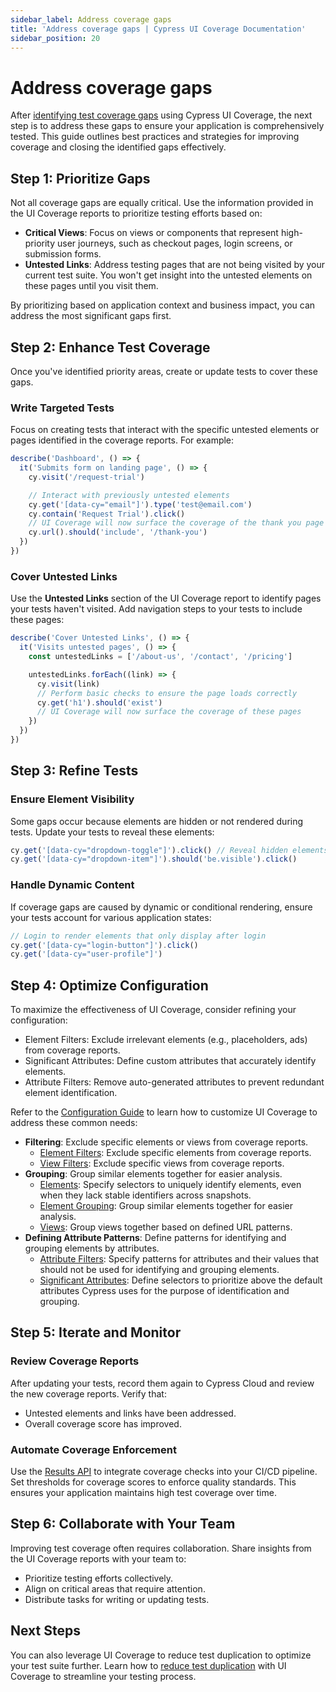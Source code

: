 ```yaml
---
sidebar_label: Address coverage gaps
title: 'Address coverage gaps | Cypress UI Coverage Documentation'
sidebar_position: 20
---
```


# Address coverage gaps

After [identifying test coverage gaps](/ui-coverage/guides/identify-coverage-gaps) using Cypress UI Coverage, the next step is to address these gaps to ensure your application is comprehensively tested. This guide outlines best practices and strategies for improving coverage and closing the identified gaps effectively.

## Step 1: Prioritize Gaps

Not all coverage gaps are equally critical. Use the information provided in the UI Coverage reports to prioritize testing efforts based on:

- **Critical Views**: Focus on views or components that represent high-priority user journeys, such as checkout pages, login screens, or submission forms.
- **Untested Links**: Address testing pages that are not being visited by your current test suite. You won't get insight into the untested elements on these pages until you visit them.

By prioritizing based on application context and business impact, you can address the most significant gaps first.

## Step 2: Enhance Test Coverage

Once you've identified priority areas, create or update tests to cover these gaps.

### Write Targeted Tests

Focus on creating tests that interact with the specific untested elements or pages identified in the coverage reports. For example:

```js
describe('Dashboard', () => {
  it('Submits form on landing page', () => {
    cy.visit('/request-trial')

    // Interact with previously untested elements
    cy.get('[data-cy="email"]').type('test@email.com')
    cy.contain('Request Trial').click()
    // UI Coverage will now surface the coverage of the thank you page
    cy.url().should('include', '/thank-you')
  })
})
```

### Cover Untested Links

Use the **Untested Links** section of the UI Coverage report to identify pages your tests haven't visited. Add navigation steps to your tests to include these pages:

```js
describe('Cover Untested Links', () => {
  it('Visits untested pages', () => {
    const untestedLinks = ['/about-us', '/contact', '/pricing']

    untestedLinks.forEach((link) => {
      cy.visit(link)
      // Perform basic checks to ensure the page loads correctly
      cy.get('h1').should('exist')
      // UI Coverage will now surface the coverage of these pages
    })
  })
})
```

## Step 3: Refine Tests

### Ensure Element Visibility

Some gaps occur because elements are hidden or not rendered during tests. Update your tests to reveal these elements:

```js
cy.get('[data-cy="dropdown-toggle"]').click() // Reveal hidden elements
cy.get('[data-cy="dropdown-item"]').should('be.visible').click()
```

### Handle Dynamic Content

If coverage gaps are caused by dynamic or conditional rendering, ensure your tests account for various application states:

```js
// Login to render elements that only display after login
cy.get('[data-cy="login-button"]').click()
cy.get('[data-cy="user-profile"]')
```

## Step 4: Optimize Configuration

To maximize the effectiveness of UI Coverage, consider refining your configuration:

- Element Filters: Exclude irrelevant elements (e.g., placeholders, ads) from coverage reports.
- Significant Attributes: Define custom attributes that accurately identify elements.
- Attribute Filters: Remove auto-generated attributes to prevent redundant element identification.

Refer to the [Configuration Guide](/ui-coverage/configuration/overview) to learn how to customize UI Coverage to address these common needs:

- **Filtering**: Exclude specific elements or views from coverage reports.
  - [Element Filters](/ui-coverage/configuration/elementfilters): Exclude specific elements from coverage reports.
  - [View Filters](/ui-coverage/configuration/viewfilters): Exclude specific views from coverage reports.
- **Grouping**: Group similar elements together for easier analysis.
  - [Elements](/ui-coverage/configuration/elements): Specify selectors to uniquely identify elements, even when they lack stable identifiers across snapshots.
  - [Element Grouping](/ui-coverage/configuration/elementgrouping): Group similar elements together for easier analysis.
  - [Views](/ui-coverage/configuration/views): Group views together based on defined URL patterns.
- **Defining Attribute Patterns**: Define patterns for identifying and grouping elements by attributes.
  - [Attribute Filters](/ui-coverage/configuration/attributefilters): Specify patterns for attributes and their values that should not be used for identifying and grouping elements.
  - [Significant Attributes](/ui-coverage/configuration/significantattributes): Define selectors to prioritize above the default attributes Cypress uses for the purpose of identification and grouping.

## Step 5: Iterate and Monitor

### Review Coverage Reports

After updating your tests, record them again to Cypress Cloud and review the new coverage reports. Verify that:

- Untested elements and links have been addressed.
- Overall coverage score has improved.

### Automate Coverage Enforcement

Use the [Results API](ui-coverage/results-api) to integrate coverage checks into your CI/CD pipeline. Set thresholds for coverage scores to enforce quality standards. This ensures your application maintains high test coverage over time.

## Step 6: Collaborate with Your Team

Improving test coverage often requires collaboration. Share insights from the UI Coverage reports with your team to:

- Prioritize testing efforts collectively.
- Align on critical areas that require attention.
- Distribute tasks for writing or updating tests.

## Next Steps

You can also leverage UI Coverage to reduce test duplication to optimize your test suite further. Learn how to [reduce test duplication](/ui-coverage/guides/reduce-test-duplication) with UI Coverage to streamline your testing process.
